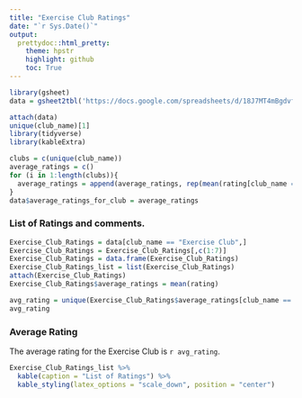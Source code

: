 ```yaml
---
title: "Exercise Club Ratings"
date: "`r Sys.Date()`"
output: 
  prettydoc::html_pretty:
    theme: hpstr
    highlight: github
    toc: True
---
```



```r
library(gsheet)
data = gsheet2tbl('https://docs.google.com/spreadsheets/d/18J7MT4mBgdvfWq-jl4fJY4hRQ76y-XRZ5-7oV1bWX_Y/edit#gid=0')
```




```r
attach(data)
unique(club_name)[1]
library(tidyverse)
library(kableExtra)
```



```r
clubs = c(unique(club_name))
average_ratings = c()
for (i in 1:length(clubs)){
  average_ratings = append(average_ratings, rep(mean(rating[club_name == clubs[i]]), length(rating[club_name == clubs[i]])))
}
data$average_ratings_for_club = average_ratings
```




### List of Ratings and comments. 

```r
Exercise_Club_Ratings = data[club_name == "Exercise Club",]
Exercise_Club_Ratings = Exercise_Club_Ratings[,c(1:7)]
Exercise_Club_Ratings = data.frame(Exercise_Club_Ratings)
Exercise_Club_Ratings_list = list(Exercise_Club_Ratings)
attach(Exercise_Club_Ratings)
Exercise_Club_Ratings$average_ratings = mean(rating)
```

```r
avg_rating = unique(Exercise_Club_Ratings$average_ratings[club_name == "Exercise Club"])
avg_rating
```

### Average Rating

The average rating for the Exercise Club is `r avg_rating`.


```r
Exercise_Club_Ratings_list %>% 
  kable(caption = "List of Ratings") %>% 
  kable_styling(latex_options = "scale_down", position = "center")
```


